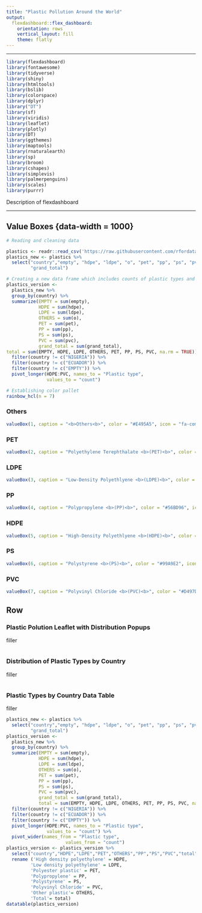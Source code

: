 ```yaml
---
title: "Plastic Pollution Around the World"
output:
  flexdashboard::flex_dashboard:
    orientation: rows
    vertical_layout: fill
    theme: flatly
---
```


```{=html}
<script src="https://kit.fontawesome.com/805d72eba7.js" crossorigin="anonymous"></script>
```

------------------------------------------------------------------------

```r
library(flexdashboard)
library(fontawesome)
library(tidyverse)
library(shiny)
library(htmltools)
library(bslib)
library(colorspace)
library(dplyr)
library("DT")
library(sf)
library(viridis)
library(leaflet)
library(plotly)
library(DT)
library(ggthemes)
library(maptools)
library(rnaturalearth)
library(sp)
library(broom)
library(cshapes)
library(simplevis)
library(palmerpenguins)
library(scales)
library(purrr)
```

Description of flexdashboard

------------------------------------------------------------------------

## Value Boxes {data-width = 1000}

```r
# Reading and cleaning data

plastics <- readr::read_csv('https://raw.githubusercontent.com/rfordatascience/tidytuesday/master/data/2021/2021-01-26/plastics.csv')
plastics_new <- plastics %>% 
  select("country","empty", "hdpe", "ldpe", "o", "pet", "pp", "ps", "pvc",
         "grand_total")

# Creating a new data frame which includes counts of plastic types and the total plastics collected
plastics_version <- 
  plastics_new %>%
  group_by(country) %>%
  summarize(EMPTY = sum(empty),
            HDPE = sum(hdpe),
            LDPE = sum(ldpe),
            OTHERS = sum(o),
            PET = sum(pet),
            PP = sum(pp),
            PS = sum(ps),
            PVC = sum(pvc),
            grand_total = sum(grand_total),
total = sum(EMPTY, HDPE, LDPE, OTHERS, PET, PP, PS, PVC, na.rm = TRUE)) %>% 
  filter(country != c("NIGERIA")) %>% 
  filter(country != c("ECUADOR")) %>% 
  filter(country != c("EMPTY")) %>% 
  pivot_longer(HDPE:PVC, names_to = "Plastic type",
               values_to = "count")

# Establishing color pallet
rainbow_hcl(n = 7)
```

### Others

```r
valueBox(1, caption = "<b>Others<b>", color = "#E495A5", icon = "fa-compact-disc")
```

### PET

```r
valueBox(2, caption = "Polyethylene Terephthalate <b>(PET)<b>", color = "#CEA472", icon = "fa-bottle-water")
```

### LDPE

```r
valueBox(3, caption = "Low-Density Polyethlyene <b>(LDPE)<b>", color = "#9CB469", icon = "fa-bag-shopping")
```

### PP

```r
valueBox(4, caption = "Polypropylene <b>(PP)<b>", color = "#56BD96", icon = "fa-suitcase-rolling")
```

### HDPE

```r
valueBox(5, caption = "High-Density Polyethlyene <b>(HDPE)<b>", color = "#46BAC8", icon = "fa-jug-detergent")
```

### PS

```r
valueBox(6, caption = "Polystyrene <b>(PS)<b>", color = "#99A9E2", icon = "fa-utensils")
```

### PVC

```r
valueBox(7, caption = "Polyvinyl Chloride <b>(PVC)<b>", color = "#D497D3", icon = "fa-sheet-plastic")
```

## Row {.tabset .tabset-fade}

### Plastic Polution Leaflet with Distribution Popups

filler

```r

```

### Distribution of Plastic Types by Country

filler

```r

```

### Plastic Types by Country Data Table

filler

```r
plastics_new <- plastics %>%
  select("country","empty", "hdpe", "ldpe", "o", "pet", "pp", "ps", "pvc",
         "grand_total")
plastics_version <-
  plastics_new %>%
  group_by(country) %>%
  summarize(EMPTY = sum(empty),
            HDPE = sum(hdpe),
            LDPE = sum(ldpe),
            OTHERS = sum(o),
            PET = sum(pet),
            PP = sum(pp),
            PS = sum(ps),
            PVC = sum(pvc),
            grand_total = sum(grand_total),
            total = sum(EMPTY, HDPE, LDPE, OTHERS, PET, PP, PS, PVC, na.rm = TRUE)) %>%
  filter(country != c("NIGERIA")) %>%
  filter(country != c("ECUADOR")) %>%
  filter(country != c("EMPTY")) %>%
  pivot_longer(HDPE:PVC, names_to = "Plastic type",
               values_to = "count") %>% 
  pivot_wider(names_from = "Plastic type",
                      values_from = "count")
plastics_version <- plastics_version %>% 
  select("country","HDPE","LDPE","PET","OTHERS","PP","PS","PVC","total") %>% 
  rename ('High density polyethylene' = HDPE,
         'Low density polyethylene' = LDPE,
         'Polyester plastic' = PET,
         'Polypropylene' = PP,
         'Polystyrene' = PS,
         'Polyvinyl Chloride' = PVC, 
         'Other plastic'= OTHERS,
         'Total'= total)
datatable(plastics_version)
```
